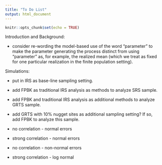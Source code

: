```yaml
---
title: "To Do List"
output: html_document
---
```


```r
knitr::opts_chunk$set(echo = TRUE)
```

Introduction and Background:

* consider re-wording the model-based use of the word "parameter" to make the parameter generating the process distinct from using "parameter" as, for example, the realized mean (which we treat as fixed for one particular realization in the finite population setting).

Simulations:

* put in IRS as base-line sampling setting.
* add FPBK as traditional IRS analysis as methods to analyze SRS sample.
* add FPBK and traditional IRS analysis as additional methods to analyze GRTS sample.
* add GRTS with 10% nugget sites as additional sampling setting? If so, add FPBK to analyze this sample.

* no correlation - normal errors
* strong correlation - normal errors
* no correlation - non-normal errors
* strong correlation - log normal

